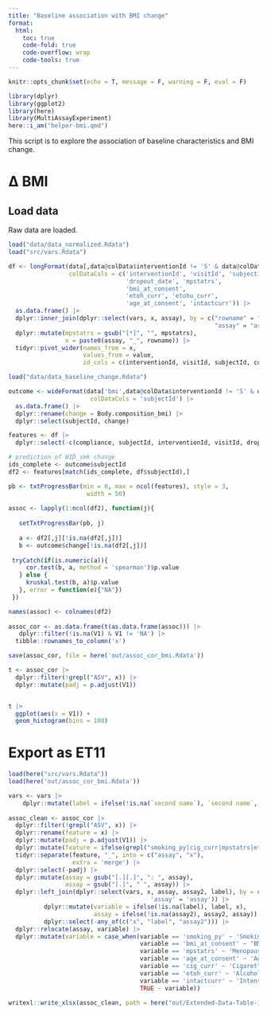 ```yaml
---
title: "Baseline association with BMI change"
format:
  html:
    toc: true
    code-fold: true
    code-overflow: wrap
    code-tools: true
---
```


```r
knitr::opts_chunk$set(echo = T, message = F, warning = F, eval = F)
```


```r
library(dplyr)
library(ggplot2)
library(here)
library(MultiAssayExperiment)
here::i_am("helper-bmi.qmd")
```

This script is to explore the association of baseline characteristics and BMI change.

# ∆ BMI

## Load data

Raw data are loaded.

```r
load("data/data_normalized.Rdata")
load("src/vars.Rdata")

df <- longFormat(data[,data@colData$interventionId != 'S' & data@colData$visitId=='M0',], 
                 colDataCols = c('interventionId', 'visitId', 'subjectId', 'compliance',
                                 'dropout_date', 'mpstatrs',
                                 'bmi_at_consent',
                                 'etoh_curr', 'etohu_curr',
                                 'age_at_consent', 'intactcurr')) |> 
  as.data.frame() |> 
  dplyr::inner_join(dplyr::select(vars, x, assay), by = c("rowname" = "x",
                                                          "assay" = "assay")) |> 
  dplyr::mutate(mpstatrs = gsub("[*]", "", mpstatrs),
                x = paste0(assay, "_", rowname)) |> 
  tidyr::pivot_wider(names_from = x,
                     values_from = value,
                     id_cols = c(interventionId, visitId, subjectId, compliance, dropout_date, mpstatrs, etoh_curr, age_at_consent, intactcurr))

load("data/data_baseline_change.Rdata")

outcome <- wideFormat(data['bmi',data@colData$interventionId != 'S' & data@colData$visitId=='M6',],
                       colDataCols = 'subjectId') |> 
  as.data.frame() |> 
  dplyr::rename(change = Body.composition_bmi) |> 
  dplyr::select(subjectId, change)

features <- df |> 
  dplyr::select(-c(compliance, subjectId, interventionId, visitId, dropout_date))

# prediction of WID_smk change
ids_complete <- outcome$subjectId
df2 <- features[match(ids_complete, df$subjectId),]

pb <- txtProgressBar(min = 0, max = ncol(features), style = 3,
                      width = 50)
 
assoc <- lapply(1:ncol(df2), function(j){
   
   setTxtProgressBar(pb, j)
   
   a <- df2[,j][!is.na(df2[,j])]
   b <- outcome$change[!is.na(df2[,j])]
   
 tryCatch(if(is.numeric(a)){
     cor.test(b, a, method = 'spearman')$p.value
   } else {
     kruskal.test(b, a)$p.value
   }, error = function(e){"NA"})
 })

names(assoc) <- colnames(df2)
 
assoc_cor <- as.data.frame(t(as.data.frame(assoc))) |> 
   dplyr::filter(!is.na(V1) & V1 != 'NA') |> 
  tibble::rownames_to_column('x')

save(assoc_cor, file = here('out/assoc_cor_bmi.Rdata'))
```

```r
t <- assoc_cor |> 
  dplyr::filter(!grepl("ASV", x)) |> 
  dplyr::mutate(padj = p.adjust(V1))


t |> 
  ggplot(aes(x = V1)) +
  geom_histogram(bins = 100)
```

# Export as ET11

```r
load(here("src/vars.Rdata"))
load(here('out/assoc_cor_bmi.Rdata'))

vars <- vars |> 
    dplyr::mutate(label = ifelse(!is.na(`second name`), `second name`, label))
  
assoc_clean <- assoc_cor |> 
  dplyr::filter(!grepl("ASV", x)) |> 
  dplyr::rename(feature = x) |> 
  dplyr::mutate(padj = p.adjust(V1)) |> 
  dplyr::mutate(feature = ifelse(grepl("smoking_py|cig_curr|mpstatrs|etoh_curr|age_at_consent|intactcurr|bmi_at_consent", feature), paste0("Basic characteristics_", feature), feature))  |> 
  tidyr::separate(feature, "_", into = c("assay", "x"),
                  extra = 'merge') |> 
  dplyr::select(-padj) |> 
  dplyr::mutate(assay = gsub("[.][.]", ": ", assay),
                assay = gsub("[.]", " ", assay)) |>
  dplyr::left_join(dplyr::select(vars, x, assay, assay2, label), by = c('x' = 'x',
                                        'assay' = 'assay')) |>
          dplyr::mutate(variable = ifelse(!is.na(label), label, x),
                        assay = ifelse(!is.na(assay2), assay2, assay)) |>
          dplyr::select(-any_of(c("x", "label", "assay2"))) |> 
  dplyr::relocate(assay, variable) |> 
  dplyr::mutate(variable = case_when(variable == 'smoking_py' ~ 'Smoking pack years (at consent)',
                                     variable == 'bmi_at_consent' ~ "BMI at consent",
                                     variable == 'mpstatrs' ~ 'Menopause status (at consent)',
                                     variable == 'age_at_consent' ~ 'Age (at consent)',
                                     variable == 'cig_curr' ~ 'Cigarettes/d (at consent)',
                                     variable == 'etoh_curr' ~ 'Alcohol use (y/n, at consent)',
                                     variable == 'intactcurr' ~ 'Intense activity/week (at consent)',
                                     TRUE ~ variable))

writexl::write_xlsx(assoc_clean, path = here("out/Extended-Data-Table-11.xlsx"))

```

